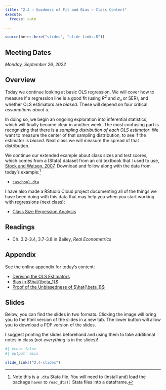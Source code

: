 ```yaml
---
title: "2.4 — Goodness of Fit and Bias — Class Content"
execute:
  freeze: auto

---
```


```r
source(here::here("slides", "slide-links.R"))
```

::: {.callout-note appearance="minimal"}
## Meeting Dates

*Monday, September 26, 2022*
:::

## <i class="fas fa-info-circle fa-lg"></i> Overview

Today we continue looking at basic OLS regression. We will cover how to measure if a regression line is a good fit (using $R^2$ and $\sigma_u$ or SER), and whether OLS estimators are *biased*. These will depend on four critical *assumptions about $u$.* 

In doing so, we begin an ongoing exploration into inferential statistics, which will finally become clear in another week. The most confusing part is recognizing that there is a *sampling distribution of each OLS estimator*. We want to measure the center of that sampling distribution, to see if the estimator is *biased*. Next class we will measure the spread of that distribution. 

We continue our extended example about class sizes and test scores, which comes from a (Stata) dataset from an old textbook that I used to use, [Stock and Watson, 2007](https://www.pearson.com/us/higher-education/product/Stock-Introduction-to-Econometrics-Update-3rd-Edition/9780133486872.html?tab=resources). Download and follow along with the data from today's example:[^1]

[^1]: Note this is a `.dta` Stata file. You will need to (install and) load the package `haven` to `read_dta()` Stata files into a dataframe.

-   [<i class="fas fa-table"></i> `caschool.dta`](http://metricsf22.classes.ryansafner.com/files/data/caschool.dta)

I have also made a RStudio Cloud project documenting all of the things we have been doing with this data that may help you when you start working with regressions (next class):

-   [<i class="fas fa-cloud"></i> Class Size Regression Analysis](https://rstudio.cloud/spaces/270168/content/4559643)

## <i class="fas fa-book-reader fa-lg"></i> Readings

-   <i class="fas fa-book"></i> Ch. 3.2-3.4, 3.7-3.8 in Bailey, *Real Econometrics*

## <i class="fas fa-sigma"></i> Appendix

See the online appendix for today's content:

- [Deriving the OLS Estimators](/resources/appendices/2.4-appendix.html#deriving-the-ols-estimators)
- [Bias in $\hat{\beta_1}$](/resources/appendices/2.4-appendix.html#bias-in-hatbeta_1)
- [Proof of the Unbiasedness of
 $\hat{\beta_1}$](/resources/appendices/2.4-appendix.html#proof-of-the-unbiasedness-of-hatbeta_1)

## <i class="fas fa-chalkboard-teacher"></i> Slides

Below, you can find the slides in two formats. Clicking the image will bring you to the html version of the slides in a new tab. The lower button will allow you to download a PDF version of the slides.

I suggest printing the slides beforehand and using them to take additional notes in class (*not everything* is in the slides)!

```r
#| echo: false
#| output: asis

slide_links("2.4-slides")
```
